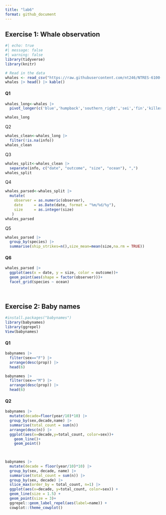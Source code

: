```yaml
---
title: "lab6"
format: github_document
---
```


## **Exercise 1: Whale observation**

```r
#| echo: true
#| message: false
#| warning: false
library(tidyverse)
library(knitr)

# Read in the data
whales <- read_csv("https://raw.githubusercontent.com/nt246/NTRES-6100-data-science/main/datasets/whales.csv")
whales |> head() |> kable()
```

#### Q1

```r
whales_long<-whales |> 
  pivot_longer(c('blue','humpback','southern_right','sei','fin','killer_whale','bowhead','grey'),names_to = "species",values_to = "info")

whales_long

```

Q2

```r
whales_clean<-whales_long |> 
  filter(!is.na(info))
whales_clean
```

Q3

```r
whales_split<-whales_clean |> 
  separate(info, c("date", "outcome", "size", "ocean"), ",")
whales_split
```

Q4

```r
whales_parsed<-whales_split |> 
  mutate(
    observer = as.numeric(observer),
    date     = as.Date(date, format = "%m/%d/%y"),
    size     = as.integer(size)
   )
whales_parsed 
```

Q5

```r
whales_parsed |> 
  group_by(species) |> 
  summarise(ship_strikes=n(),size_mean=mean(size,na.rm = TRUE))
```

#### Q6

```r
whales_parsed |> 
  ggplot(aes(x = date, y = size, color = outcome))+
  geom_point(aes(shape = factor(observer)))+
  facet_grid(species ~ ocean)
           
  
```

## **Exercise 2: Baby names**

```r
#install.packages("babynames")
library(babynames)
library(ggrepel)
View(babynames)
```

#### Q1

```r
babynames |> 
  filter(sex=="F") |> 
  arrange(desc(prop)) |> 
  head(6)

babynames |> 
  filter(sex=="M") |> 
  arrange(desc(prop)) |> 
  head(6)
```

#### Q2

```r
babynames |>
  mutate(decade=floor(year/10)*10) |> 
  group_by(sex,decade,name) |> 
  summarise(total_count = sum(n))
  arrange(desc(n)) |> 
  ggplot(aes(x=decade,y=total_count, color=sex))+
    geom_line()+
    geom_point()
  
  
```

```r
babynames |>
  mutate(decade = floor(year/10)*10) |>
  group_by(sex, decade, name) |>
  summarise(total_count = sum(n)) |>
  group_by(sex, decade) |>
  slice_max(order_by = total_count, n=1) |>
  ggplot(aes(x=decade, y=total_count, color=sex)) +
  geom_line(size = 1.5) +
  geom_point(size = 3)+
  ggrepel::geom_label_repel(aes(label=name)) +
  cowplot::theme_cowplot()
```
